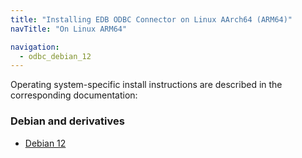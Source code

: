 ```yaml
---
title: "Installing EDB ODBC Connector on Linux AArch64 (ARM64)"
navTitle: "On Linux ARM64"

navigation:
  - odbc_debian_12
---
```


Operating system-specific install instructions are described in the corresponding documentation:

### Debian and derivatives

- [Debian 12](odbc_debian_12)
